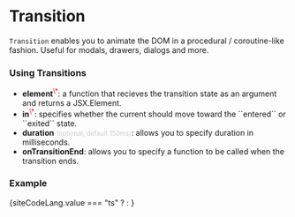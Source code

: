 
# Transition

`Transition` enables you to animate the DOM in a procedural
/ coroutine-like fashion. Useful for modals, drawers, dialogs and more.

### Using Transitions
<ul>
  <li><b>element</b><sup style="color:red">\*</sup>: a function that recieves the transition state as an argument and returns a JSX.Element. </li>
  <li><b>in</b><sup style="color:red">\*</sup>: specifies whether the current <CodePreview data={TransitionStateTypePreview} /> should move toward the ``entered`` or ``exited`` state.</li>
  <li><b>duration</b> <small style="color:#ccc">(optional, default 150ms)</small>: allows you to specify duration in milliseconds.</li>
  <li><b>onTransitionEnd</b>: allows you to specify a function to be called when the transition ends.</li>
</ul>

### Example

<CopyInnerText>
{siteCodeLang.value === "ts" ? <ExampleCodeTS /> : <ExampleCode />}
</CopyInnerText>